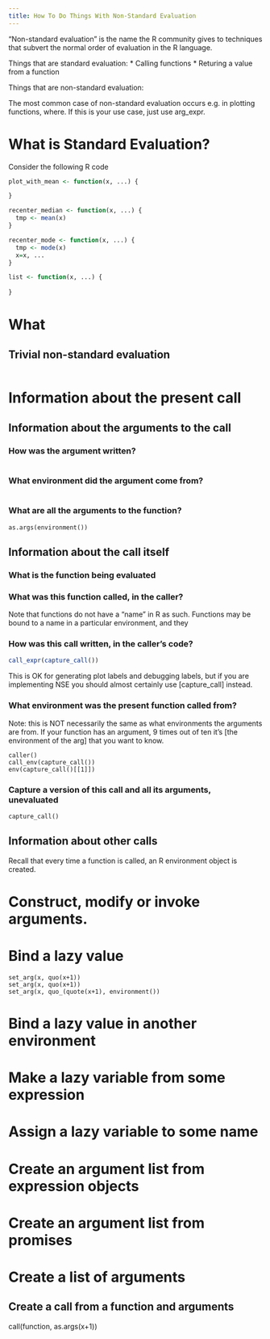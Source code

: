 ```yaml
---
title: How To Do Things With Non-Standard Evaluation
---
```


"Non-standard evaluation" is the name the R community gives to
techniques that subvert the normal order of evaluation in the R
language.

Things that are standard evaluation:
    * Calling functions
    * Returing a value from a function

Things that are non-standard evaluation:

The most common case of non-standard evaluation occurs e.g. in
plotting functions, where. If this is your use case, just use arg_expr.

# What is Standard Evaluation?

Consider the following R code

```R

plot_with_mean <- function(x, ...) {

}

recenter_median <- function(x, ...) {
  tmp <- mean(x)
}

recenter_mode <- function(x, ...) {
  tmp <- mode(x)
  x=x, ...
}

list <- function(x, ...) {
  
}
```

# What

## Trivial non-standard evaluation

```R

```

# Information about the present call

## Information about the arguments to the call

### How was the argument written?

```

```
### What environment did the argument come from?

```

```

### What are all the arguments to the function?

```
as.args(environment())
```

## Information about the call itself

### What is the function being evaluated

### What was this function called, in the caller?

Note that functions do not have a "name" in R as such. Functions may
be bound to a name in a particular environment, and they

### How was this call written, in the caller's code?

```R
call_expr(capture_call())
```

This is OK for generating plot labels and debugging labels, but if you are
implementing NSE you should almost certainly use [capture_call] instead.

### What environment was the present function called from?

Note: this is NOT necessarily the same as what environments the
arguments are from. If your function has an argument, 9 times out of
ten it's [the environment of the arg] that you want to know.

```
caller()
call_env(capture_call())
env(capture_call()[[1]])
```

### Capture a version of this call and all its arguments, unevaluated

```
capture_call()
```

## Information about other calls

Recall that every time a function is called, an R environment object is created.

# Construct, modify or invoke arguments.

# Bind a lazy value

```
set_arg(x, quo(x+1))
set_arg(x, quo(x+1))
set_arg(x, quo_(quote(x+1), environment())
```
# Bind a lazy value in another environment

# Make a lazy variable from some expression

# Assign a lazy variable to some name

# Create an argument list from expression objects

# Create an argument list from promises

# Create a list of arguments

## Create a call from a function and arguments

call(function, as.args(x+1))
